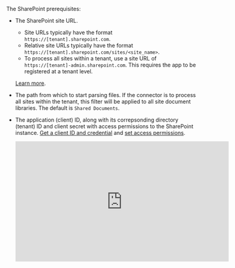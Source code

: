 The SharePoint prerequisites:

- The SharePoint site URL.

  - Site URLs typically have the format `https://[tenant].sharepoint.com`.
  - Relative site URLs typically have the format `https://[tenant].sharepoint.com/sites/<site_name>`. 
  - To process all sites within a tenant, use a site URL of `https://[tenant]-admin.sharepoint.com`. This requires the app to be registered at a tenant level.

  [Learn more](https://learn.microsoft.com/microsoft-365/community/query-string-url-tricks-sharepoint-m365).

- The path from which to start parsing files. If the connector is to process all sites within the tenant, this filter will be applied to all site document libraries. The default is `Shared Documents`.
- The application (client) ID, along with its correpsonding directory (tenant) ID and client secret with access permissions to the SharePoint instance. [Get a client ID and credential](https://github.com/vgrem/Office365-REST-Python-Client/wiki/How-to-connect-to-SharePoint-Online-and-and-SharePoint-2013-2016-2019-on-premises--with-app-principal) 
  and [set access permissions](https://tsmatz.wordpress.com/2016/10/07/application-permission-with-v2-endpoint-and-microsoft-graph/).

  <iframe
  width="560"
  height="315"
  src="https://www.youtube.com/embed/GmWejAg2cfA"
  title="YouTube video player"
  frameborder="0"
  allow="accelerometer; autoplay; clipboard-write; encrypted-media; gyroscope; picture-in-picture"
  allowfullscreen
  ></iframe>